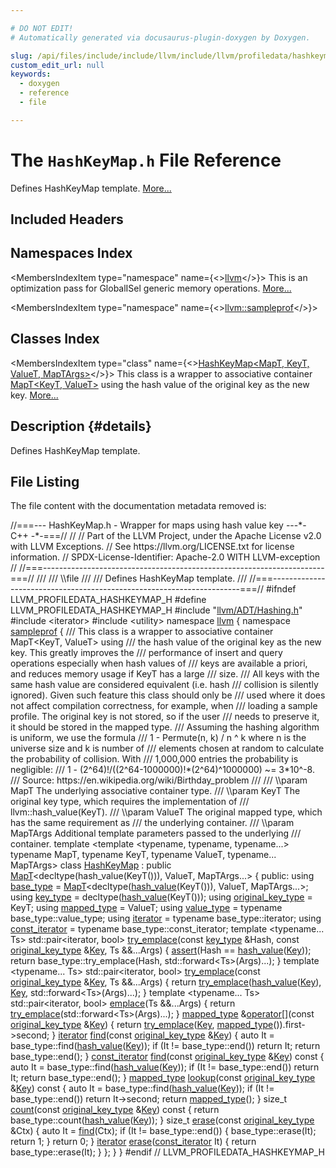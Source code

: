 ```yaml
---

# DO NOT EDIT!
# Automatically generated via docusaurus-plugin-doxygen by Doxygen.

slug: /api/files/include/include/llvm/include/llvm/profiledata/hashkeymap-h
custom_edit_url: null
keywords:
  - doxygen
  - reference
  - file

---
```





# The `HashKeyMap.h` File Reference

<DoxygenPage pluginConfig={pluginConfig}>

Defines HashKeyMap template. <a href="#details">More...</a>

## Included Headers

<IncludesList>
<IncludesListItem
  filePath="llvm/ADT/Hashing.h"
  permalink="/docs/api/files/include/include/llvm/include/llvm/adt/hashing-h"
  isLocal="true" />
<IncludesListItem
  filePath="iterator"
  permalink=""
  isLocal="false" />
<IncludesListItem
  filePath="utility"
  permalink=""
  isLocal="false" />
</IncludesList>

## Namespaces Index

<MembersIndex>

<MembersIndexItem
  type="namespace"
  name={<><a href="/docs/api/namespaces/llvm">llvm</a></>}>
This is an optimization pass for GlobalISel generic memory operations. <a href="/docs/api/namespaces/llvm/#details">More...</a>
</MembersIndexItem>

<MembersIndexItem
  type="namespace"
  name={<><a href="/docs/api/namespaces/llvm/sampleprof">llvm::sampleprof</a></>}>
</MembersIndexItem>

</MembersIndex>

## Classes Index

<MembersIndex>

<MembersIndexItem
  type="class"
  name={<><a href="/docs/api/classes/llvm/sampleprof/hashkeymap">HashKeyMap&lt;MapT, KeyT, ValueT, MapTArgs&gt;</a></>}>
This class is a wrapper to associative container <a href="/docs/api/classes/mapt">MapT&lt;KeyT, ValueT&gt;</a> using the hash value of the original key as the new key. <a href="/docs/api/classes/llvm/sampleprof/hashkeymap/#details">More...</a>
</MembersIndexItem>

</MembersIndex>

## Description {#details}

Defines HashKeyMap template.

## File Listing

The file content with the documentation metadata removed is:

<ProgramListing>

<Link id="l00001" /><CodeLine lineNumber="1"><Highlight kind="comment">//===--- HashKeyMap.h - Wrapper for maps using hash value key ---&#42;- C++ -&#42;-===//</Highlight><Highlight kind="normal"></Highlight></CodeLine>
<Link id="l00002" /><CodeLine lineNumber="2"><Highlight kind="normal"></Highlight><Highlight kind="comment">//</Highlight><Highlight kind="normal"></Highlight></CodeLine>
<Link id="l00003" /><CodeLine lineNumber="3"><Highlight kind="normal"></Highlight><Highlight kind="comment">// Part of the LLVM Project, under the Apache License v2.0 with LLVM Exceptions.</Highlight><Highlight kind="normal"></Highlight></CodeLine>
<Link id="l00004" /><CodeLine lineNumber="4"><Highlight kind="normal"></Highlight><Highlight kind="comment">// See https://llvm.org/LICENSE.txt for license information.</Highlight><Highlight kind="normal"></Highlight></CodeLine>
<Link id="l00005" /><CodeLine lineNumber="5"><Highlight kind="normal"></Highlight><Highlight kind="comment">// SPDX-License-Identifier: Apache-2.0 WITH LLVM-exception</Highlight><Highlight kind="normal"></Highlight></CodeLine>
<Link id="l00006" /><CodeLine lineNumber="6"><Highlight kind="normal"></Highlight><Highlight kind="comment">//</Highlight><Highlight kind="normal"></Highlight></CodeLine>
<Link id="l00007" /><CodeLine lineNumber="7"><Highlight kind="normal"></Highlight><Highlight kind="comment">//===----------------------------------------------------------------------===//</Highlight><Highlight kind="comment"></Highlight></CodeLine>
<Link id="l00008" /><CodeLine lineNumber="8"><Highlight kind="comment">///</Highlight></CodeLine>
<Link id="l00009" /><CodeLine lineNumber="9"><Highlight kind="comment">/// \\file</Highlight></CodeLine>
<Link id="l00010" /><CodeLine lineNumber="10"><Highlight kind="comment">///</Highlight></CodeLine>
<Link id="l00011" /><CodeLine lineNumber="11"><Highlight kind="comment">/// Defines HashKeyMap template.</Highlight></CodeLine>
<Link id="l00012" /><CodeLine lineNumber="12"><Highlight kind="comment">///</Highlight><Highlight kind="normal"></Highlight></CodeLine>
<Link id="l00013" /><CodeLine lineNumber="13"><Highlight kind="normal"></Highlight><Highlight kind="comment">//===----------------------------------------------------------------------===//</Highlight><Highlight kind="normal"></Highlight></CodeLine>
<Link id="l00014" /><CodeLine lineNumber="14"><Highlight kind="normal"></Highlight></CodeLine>
<Link id="l00015" /><CodeLine lineNumber="15"><Highlight kind="normal"></Highlight><Highlight kind="preprocessor">#ifndef LLVM&#95;PROFILEDATA&#95;HASHKEYMAP&#95;H</Highlight><Highlight kind="normal"></Highlight></CodeLine>
<Link id="l00016" /><CodeLine lineNumber="16"><Highlight kind="normal"></Highlight><Highlight kind="preprocessor">#define LLVM&#95;PROFILEDATA&#95;HASHKEYMAP&#95;H</Highlight><Highlight kind="normal"></Highlight></CodeLine>
<Link id="l00017" /><CodeLine lineNumber="17"><Highlight kind="normal"></Highlight></CodeLine>
<Link id="l00018" /><CodeLine lineNumber="18"><Highlight kind="normal"></Highlight><Highlight kind="preprocessor">#include &quot;<a href="/docs/api/files/include/include/llvm/include/llvm/adt/hashing-h">llvm/ADT/Hashing.h</a>&quot;</Highlight><Highlight kind="normal"></Highlight></CodeLine>
<Link id="l00019" /><CodeLine lineNumber="19"><Highlight kind="normal"></Highlight><Highlight kind="preprocessor">#include &lt;iterator&gt;</Highlight><Highlight kind="normal"></Highlight></CodeLine>
<Link id="l00020" /><CodeLine lineNumber="20"><Highlight kind="normal"></Highlight><Highlight kind="preprocessor">#include &lt;utility&gt;</Highlight><Highlight kind="normal"></Highlight></CodeLine>
<Link id="l00021" /><CodeLine lineNumber="21"><Highlight kind="normal"></Highlight></CodeLine>
<Link id="l00022" /><CodeLine lineNumber="22"><Highlight kind="normal"></Highlight><Highlight kind="keyword">namespace </Highlight><Highlight kind="normal"><a href="/docs/api/namespaces/llvm">llvm</a> &#123;</Highlight></CodeLine>
<Link id="l00023" /><CodeLine lineNumber="23"><Highlight kind="normal"></Highlight></CodeLine>
<Link id="l00024" /><CodeLine lineNumber="24"><Highlight kind="normal"></Highlight><Highlight kind="keyword">namespace </Highlight><Highlight kind="normal"><a href="/docs/api/namespaces/llvm/sampleprof">sampleprof</a> &#123;</Highlight></CodeLine>
<Link id="l00025" /><CodeLine lineNumber="25"><Highlight kind="normal"></Highlight><Highlight kind="comment"></Highlight></CodeLine>
<Link id="l00026" /><CodeLine lineNumber="26"><Highlight kind="comment">/// This class is a wrapper to associative container MapT&lt;KeyT, ValueT&gt; using</Highlight></CodeLine>
<Link id="l00027" /><CodeLine lineNumber="27"><Highlight kind="comment">/// the hash value of the original key as the new key. This greatly improves the</Highlight></CodeLine>
<Link id="l00028" /><CodeLine lineNumber="28"><Highlight kind="comment">/// performance of insert and query operations especially when hash values of</Highlight></CodeLine>
<Link id="l00029" /><CodeLine lineNumber="29"><Highlight kind="comment">/// keys are available a priori, and reduces memory usage if KeyT has a large</Highlight></CodeLine>
<Link id="l00030" /><CodeLine lineNumber="30"><Highlight kind="comment">/// size.</Highlight></CodeLine>
<Link id="l00031" /><CodeLine lineNumber="31"><Highlight kind="comment">/// All keys with the same hash value are considered equivalent (i.e. hash</Highlight></CodeLine>
<Link id="l00032" /><CodeLine lineNumber="32"><Highlight kind="comment">/// collision is silently ignored). Given such feature this class should only be</Highlight></CodeLine>
<Link id="l00033" /><CodeLine lineNumber="33"><Highlight kind="comment">/// used where it does not affect compilation correctness, for example, when</Highlight></CodeLine>
<Link id="l00034" /><CodeLine lineNumber="34"><Highlight kind="comment">/// loading a sample profile. The original key is not stored, so if the user</Highlight></CodeLine>
<Link id="l00035" /><CodeLine lineNumber="35"><Highlight kind="comment">/// needs to preserve it, it should be stored in the mapped type.</Highlight></CodeLine>
<Link id="l00036" /><CodeLine lineNumber="36"><Highlight kind="comment">/// Assuming the hashing algorithm is uniform, we use the formula</Highlight></CodeLine>
<Link id="l00037" /><CodeLine lineNumber="37"><Highlight kind="comment">/// 1 - Permute(n, k) / n ^ k where n is the universe size and k is number of</Highlight></CodeLine>
<Link id="l00038" /><CodeLine lineNumber="38"><Highlight kind="comment">/// elements chosen at random to calculate the probability of collision. With</Highlight></CodeLine>
<Link id="l00039" /><CodeLine lineNumber="39"><Highlight kind="comment">/// 1,000,000 entries the probability is negligible:</Highlight></CodeLine>
<Link id="l00040" /><CodeLine lineNumber="40"><Highlight kind="comment">/// 1 - (2^64)!/((2^64-1000000)!&#42;(2^64)^1000000) ~= 3&#42;10^-8.</Highlight></CodeLine>
<Link id="l00041" /><CodeLine lineNumber="41"><Highlight kind="comment">/// Source: https://en.wikipedia.org/wiki/Birthday&#95;problem</Highlight></CodeLine>
<Link id="l00042" /><CodeLine lineNumber="42"><Highlight kind="comment">///</Highlight></CodeLine>
<Link id="l00043" /><CodeLine lineNumber="43"><Highlight kind="comment">/// \\param MapT The underlying associative container type.</Highlight></CodeLine>
<Link id="l00044" /><CodeLine lineNumber="44"><Highlight kind="comment">/// \\param KeyT The original key type, which requires the implementation of</Highlight></CodeLine>
<Link id="l00045" /><CodeLine lineNumber="45"><Highlight kind="comment">///   llvm::hash&#95;value(KeyT).</Highlight></CodeLine>
<Link id="l00046" /><CodeLine lineNumber="46"><Highlight kind="comment">/// \\param ValueT The original mapped type, which has the same requirement as</Highlight></CodeLine>
<Link id="l00047" /><CodeLine lineNumber="47"><Highlight kind="comment">///   the underlying container.</Highlight></CodeLine>
<Link id="l00048" /><CodeLine lineNumber="48"><Highlight kind="comment">/// \\param MapTArgs Additional template parameters passed to the underlying</Highlight></CodeLine>
<Link id="l00049" /><CodeLine lineNumber="49"><Highlight kind="comment">///   container.</Highlight><Highlight kind="normal"></Highlight></CodeLine>
<Link id="l00050" /><CodeLine lineNumber="50"><Highlight kind="normal"></Highlight><Highlight kind="keyword">template</Highlight><Highlight kind="normal"> &lt;</Highlight><Highlight kind="keyword">template</Highlight><Highlight kind="normal"> &lt;</Highlight><Highlight kind="keyword">typename</Highlight><Highlight kind="normal">, </Highlight><Highlight kind="keyword">typename</Highlight><Highlight kind="normal">, </Highlight><Highlight kind="keyword">typename</Highlight><Highlight kind="normal">...&gt; </Highlight><Highlight kind="keyword">typename</Highlight><Highlight kind="normal"> MapT,</Highlight></CodeLine>
<Link id="l00051" /><CodeLine lineNumber="51"><Highlight kind="normal">          </Highlight><Highlight kind="keyword">typename</Highlight><Highlight kind="normal"> KeyT, </Highlight><Highlight kind="keyword">typename</Highlight><Highlight kind="normal"> ValueT, </Highlight><Highlight kind="keyword">typename</Highlight><Highlight kind="normal">... MapTArgs&gt;</Highlight></CodeLine>
<Link id="l00052" /><CodeLine lineNumber="52" lineLink="/docs/api/classes/llvm/sampleprof/hashkeymap"><Highlight kind="normal"></Highlight><Highlight kind="keyword">class </Highlight><Highlight kind="normal"><a href="/docs/api/classes/llvm/sampleprof/hashkeymap">HashKeyMap</a> :</Highlight></CodeLine>
<Link id="l00053" /><CodeLine lineNumber="53"><Highlight kind="normal">    </Highlight><Highlight kind="keyword">public</Highlight><Highlight kind="normal"> <a href="/docs/api/classes/mapt">MapT</a>&lt;decltype(hash&#95;value(KeyT())), ValueT, MapTArgs...&gt; &#123;</Highlight></CodeLine>
<Link id="l00054" /><CodeLine lineNumber="54"><Highlight kind="normal"></Highlight><Highlight kind="keyword">public</Highlight><Highlight kind="normal">:</Highlight></CodeLine>
<Link id="l00055" /><CodeLine lineNumber="55" lineLink="/docs/api/classes/llvm/sampleprof/hashkeymap/#a06a5cec02f610e8b3d87123f5a4a47a6"><Highlight kind="normal">  </Highlight><Highlight kind="keyword">using </Highlight><Highlight kind="normal"><a href="/docs/api/classes/llvm/sampleprof/hashkeymap/#a06a5cec02f610e8b3d87123f5a4a47a6">base&#95;type</a> = <a href="/docs/api/classes/mapt">MapT</a>&lt;</Highlight><Highlight kind="keyword">decltype</Highlight><Highlight kind="normal">(<a href="/docs/api/namespaces/llvm/sampleprof/#ae45c2dc36b1f12d52356dd557bcf02eb">hash&#95;value</a>(KeyT())), ValueT, MapTArgs...&gt;;</Highlight></CodeLine>
<Link id="l00056" /><CodeLine lineNumber="56" lineLink="/docs/api/classes/llvm/sampleprof/hashkeymap/#aabc742fe1a2b1267b3d600b76b45b8dc"><Highlight kind="normal">  </Highlight><Highlight kind="keyword">using </Highlight><Highlight kind="normal"><a href="/docs/api/classes/llvm/sampleprof/hashkeymap/#aabc742fe1a2b1267b3d600b76b45b8dc">key&#95;type</a> = </Highlight><Highlight kind="keyword">decltype</Highlight><Highlight kind="normal">(<a href="/docs/api/namespaces/llvm/sampleprof/#ae45c2dc36b1f12d52356dd557bcf02eb">hash&#95;value</a>(KeyT()));</Highlight></CodeLine>
<Link id="l00057" /><CodeLine lineNumber="57" lineLink="/docs/api/classes/llvm/sampleprof/hashkeymap/#ad943e8a478f860c5398f57c8b1544936"><Highlight kind="normal">  </Highlight><Highlight kind="keyword">using </Highlight><Highlight kind="normal"><a href="/docs/api/classes/llvm/sampleprof/hashkeymap/#ad943e8a478f860c5398f57c8b1544936">original&#95;key&#95;type</a> = KeyT;</Highlight></CodeLine>
<Link id="l00058" /><CodeLine lineNumber="58" lineLink="/docs/api/classes/llvm/sampleprof/hashkeymap/#a0b065bcf14e5a8573b4bab40feefd3fe"><Highlight kind="normal">  </Highlight><Highlight kind="keyword">using </Highlight><Highlight kind="normal"><a href="/docs/api/classes/llvm/sampleprof/hashkeymap/#a0b065bcf14e5a8573b4bab40feefd3fe">mapped&#95;type</a> = ValueT;</Highlight></CodeLine>
<Link id="l00059" /><CodeLine lineNumber="59" lineLink="/docs/api/classes/llvm/sampleprof/hashkeymap/#a78379c9f2de5b2d16a278ec5543851fa"><Highlight kind="normal">  </Highlight><Highlight kind="keyword">using </Highlight><Highlight kind="normal"><a href="/docs/api/classes/llvm/sampleprof/hashkeymap/#a78379c9f2de5b2d16a278ec5543851fa">value&#95;type</a> = </Highlight><Highlight kind="keyword">typename</Highlight><Highlight kind="normal"> base&#95;type::value&#95;type;</Highlight></CodeLine>
<Link id="l00060" /><CodeLine lineNumber="60"><Highlight kind="normal"></Highlight></CodeLine>
<Link id="l00061" /><CodeLine lineNumber="61" lineLink="/docs/api/classes/llvm/sampleprof/hashkeymap/#a3b3ce75cf09c26ff4a7c487ef9cd394d"><Highlight kind="normal">  </Highlight><Highlight kind="keyword">using </Highlight><Highlight kind="normal"><a href="/docs/api/classes/llvm/sampleprof/hashkeymap/#a3b3ce75cf09c26ff4a7c487ef9cd394d">iterator</a> = </Highlight><Highlight kind="keyword">typename</Highlight><Highlight kind="normal"> base&#95;type::iterator;</Highlight></CodeLine>
<Link id="l00062" /><CodeLine lineNumber="62" lineLink="/docs/api/classes/llvm/sampleprof/hashkeymap/#af5cb3c755a7378693b4859d32770536b"><Highlight kind="normal">  </Highlight><Highlight kind="keyword">using </Highlight><Highlight kind="normal"><a href="/docs/api/classes/llvm/sampleprof/hashkeymap/#af5cb3c755a7378693b4859d32770536b">const&#95;iterator</a> = </Highlight><Highlight kind="keyword">typename</Highlight><Highlight kind="normal"> base&#95;type::const&#95;iterator;</Highlight></CodeLine>
<Link id="l00063" /><CodeLine lineNumber="63"><Highlight kind="normal"></Highlight></CodeLine>
<Link id="l00064" /><CodeLine lineNumber="64"><Highlight kind="normal">  </Highlight><Highlight kind="keyword">template</Highlight><Highlight kind="normal"> &lt;</Highlight><Highlight kind="keyword">typename</Highlight><Highlight kind="normal">... Ts&gt;</Highlight></CodeLine>
<Link id="l00065" /><CodeLine lineNumber="65" lineLink="/docs/api/classes/llvm/sampleprof/hashkeymap/#a3a52911d4b0f950d7f5ff31f412c9776"><Highlight kind="normal">  std::pair&lt;iterator, bool&gt; <a href="/docs/api/classes/llvm/sampleprof/hashkeymap/#a3a52911d4b0f950d7f5ff31f412c9776">try&#95;emplace</a>(</Highlight><Highlight kind="keyword">const</Highlight><Highlight kind="normal"> <a href="/docs/api/classes/llvm/sampleprof/hashkeymap/#aabc742fe1a2b1267b3d600b76b45b8dc">key&#95;type</a> &amp;Hash,</Highlight></CodeLine>
<Link id="l00066" /><CodeLine lineNumber="66"><Highlight kind="normal">                                        </Highlight><Highlight kind="keyword">const</Highlight><Highlight kind="normal"> <a href="/docs/api/classes/llvm/sampleprof/hashkeymap/#ad943e8a478f860c5398f57c8b1544936">original&#95;key&#95;type</a> &amp;<a href="/docs/api/namespaces/llvm/#a98c6256d0644613c6b5b3e2ef06ef5ce">Key</a>,</Highlight></CodeLine>
<Link id="l00067" /><CodeLine lineNumber="67"><Highlight kind="normal">                                        Ts &amp;&amp;...Args) &#123;</Highlight></CodeLine>
<Link id="l00068" /><CodeLine lineNumber="68"><Highlight kind="normal">    <a href="/docs/api/files/lib/lib/target/lib/target/amdgpu/silowercontrolflow-cpp/#a4868c5d81c5ccc98c47aeab6244346a0">assert</a>(Hash == <a href="/docs/api/namespaces/llvm/sampleprof/#ae45c2dc36b1f12d52356dd557bcf02eb">hash&#95;value</a>(<a href="/docs/api/namespaces/llvm/#a98c6256d0644613c6b5b3e2ef06ef5ce">Key</a>));</Highlight></CodeLine>
<Link id="l00069" /><CodeLine lineNumber="69"><Highlight kind="normal">    </Highlight><Highlight kind="keywordflow">return</Highlight><Highlight kind="normal"> base&#95;type::try&#95;emplace(Hash, std::forward&lt;Ts&gt;(Args)...);</Highlight></CodeLine>
<Link id="l00070" /><CodeLine lineNumber="70"><Highlight kind="normal">  &#125;</Highlight></CodeLine>
<Link id="l00071" /><CodeLine lineNumber="71"><Highlight kind="normal"></Highlight></CodeLine>
<Link id="l00072" /><CodeLine lineNumber="72"><Highlight kind="normal">  </Highlight><Highlight kind="keyword">template</Highlight><Highlight kind="normal"> &lt;</Highlight><Highlight kind="keyword">typename</Highlight><Highlight kind="normal">... Ts&gt;</Highlight></CodeLine>
<Link id="l00073" /><CodeLine lineNumber="73" lineLink="/docs/api/classes/llvm/sampleprof/hashkeymap/#a7c3ab43caf0a8e8d3e5a30e7824a71e6"><Highlight kind="normal">  std::pair&lt;iterator, bool&gt; <a href="/docs/api/classes/llvm/sampleprof/hashkeymap/#a7c3ab43caf0a8e8d3e5a30e7824a71e6">try&#95;emplace</a>(</Highlight><Highlight kind="keyword">const</Highlight><Highlight kind="normal"> <a href="/docs/api/classes/llvm/sampleprof/hashkeymap/#ad943e8a478f860c5398f57c8b1544936">original&#95;key&#95;type</a> &amp;<a href="/docs/api/namespaces/llvm/#a98c6256d0644613c6b5b3e2ef06ef5ce">Key</a>,</Highlight></CodeLine>
<Link id="l00074" /><CodeLine lineNumber="74"><Highlight kind="normal">                                        Ts &amp;&amp;...Args) &#123;</Highlight></CodeLine>
<Link id="l00075" /><CodeLine lineNumber="75"><Highlight kind="normal">    </Highlight><Highlight kind="keywordflow">return</Highlight><Highlight kind="normal"> <a href="/docs/api/classes/llvm/sampleprof/hashkeymap/#a3a52911d4b0f950d7f5ff31f412c9776">try&#95;emplace</a>(<a href="/docs/api/namespaces/llvm/sampleprof/#ae45c2dc36b1f12d52356dd557bcf02eb">hash&#95;value</a>(<a href="/docs/api/namespaces/llvm/#a98c6256d0644613c6b5b3e2ef06ef5ce">Key</a>), <a href="/docs/api/namespaces/llvm/#a98c6256d0644613c6b5b3e2ef06ef5ce">Key</a>, std::forward&lt;Ts&gt;(Args)...);</Highlight></CodeLine>
<Link id="l00076" /><CodeLine lineNumber="76"><Highlight kind="normal">  &#125;</Highlight></CodeLine>
<Link id="l00077" /><CodeLine lineNumber="77"><Highlight kind="normal"></Highlight></CodeLine>
<Link id="l00078" /><CodeLine lineNumber="78" lineLink="/docs/api/classes/llvm/sampleprof/hashkeymap/#a0cd84a4064f062d03e23fd5c68422378"><Highlight kind="normal">  </Highlight><Highlight kind="keyword">template</Highlight><Highlight kind="normal"> &lt;</Highlight><Highlight kind="keyword">typename</Highlight><Highlight kind="normal">... Ts&gt; std::pair&lt;iterator, bool&gt; <a href="/docs/api/classes/llvm/sampleprof/hashkeymap/#a0cd84a4064f062d03e23fd5c68422378">emplace</a>(Ts &amp;&amp;...Args) &#123;</Highlight></CodeLine>
<Link id="l00079" /><CodeLine lineNumber="79"><Highlight kind="normal">    </Highlight><Highlight kind="keywordflow">return</Highlight><Highlight kind="normal"> <a href="/docs/api/classes/llvm/sampleprof/hashkeymap/#a3a52911d4b0f950d7f5ff31f412c9776">try&#95;emplace</a>(std::forward&lt;Ts&gt;(Args)...);</Highlight></CodeLine>
<Link id="l00080" /><CodeLine lineNumber="80"><Highlight kind="normal">  &#125;</Highlight></CodeLine>
<Link id="l00081" /><CodeLine lineNumber="81"><Highlight kind="normal"></Highlight></CodeLine>
<Link id="l00082" /><CodeLine lineNumber="82" lineLink="/docs/api/classes/llvm/sampleprof/hashkeymap/#ad4515fc1c5334a69fc0362771d9b3e68"><Highlight kind="normal">  <a href="/docs/api/classes/llvm/sampleprof/hashkeymap/#a0b065bcf14e5a8573b4bab40feefd3fe">mapped&#95;type</a> &amp;<a href="/docs/api/classes/llvm/sampleprof/hashkeymap/#ad4515fc1c5334a69fc0362771d9b3e68">operator&#91;&#93;</a>(</Highlight><Highlight kind="keyword">const</Highlight><Highlight kind="normal"> <a href="/docs/api/classes/llvm/sampleprof/hashkeymap/#ad943e8a478f860c5398f57c8b1544936">original&#95;key&#95;type</a> &amp;<a href="/docs/api/namespaces/llvm/#a98c6256d0644613c6b5b3e2ef06ef5ce">Key</a>) &#123;</Highlight></CodeLine>
<Link id="l00083" /><CodeLine lineNumber="83"><Highlight kind="normal">    </Highlight><Highlight kind="keywordflow">return</Highlight><Highlight kind="normal"> <a href="/docs/api/classes/llvm/sampleprof/hashkeymap/#a3a52911d4b0f950d7f5ff31f412c9776">try&#95;emplace</a>(<a href="/docs/api/namespaces/llvm/#a98c6256d0644613c6b5b3e2ef06ef5ce">Key</a>, <a href="/docs/api/classes/llvm/sampleprof/hashkeymap/#a0b065bcf14e5a8573b4bab40feefd3fe">mapped&#95;type</a>()).first-&gt;second;</Highlight></CodeLine>
<Link id="l00084" /><CodeLine lineNumber="84"><Highlight kind="normal">  &#125;</Highlight></CodeLine>
<Link id="l00085" /><CodeLine lineNumber="85"><Highlight kind="normal"></Highlight></CodeLine>
<Link id="l00086" /><CodeLine lineNumber="86" lineLink="/docs/api/classes/llvm/sampleprof/hashkeymap/#ae4b75fa9a69ea101d484665ded779afa"><Highlight kind="normal">  <a href="/docs/api/classes/llvm/sampleprof/hashkeymap/#a3b3ce75cf09c26ff4a7c487ef9cd394d">iterator</a> <a href="/docs/api/classes/llvm/sampleprof/hashkeymap/#ae4b75fa9a69ea101d484665ded779afa">find</a>(</Highlight><Highlight kind="keyword">const</Highlight><Highlight kind="normal"> <a href="/docs/api/classes/llvm/sampleprof/hashkeymap/#ad943e8a478f860c5398f57c8b1544936">original&#95;key&#95;type</a> &amp;<a href="/docs/api/namespaces/llvm/#a98c6256d0644613c6b5b3e2ef06ef5ce">Key</a>) &#123;</Highlight></CodeLine>
<Link id="l00087" /><CodeLine lineNumber="87"><Highlight kind="normal">    </Highlight><Highlight kind="keyword">auto</Highlight><Highlight kind="normal"> It = base&#95;type::find(<a href="/docs/api/namespaces/llvm/sampleprof/#ae45c2dc36b1f12d52356dd557bcf02eb">hash&#95;value</a>(<a href="/docs/api/namespaces/llvm/#a98c6256d0644613c6b5b3e2ef06ef5ce">Key</a>));</Highlight></CodeLine>
<Link id="l00088" /><CodeLine lineNumber="88"><Highlight kind="normal">    </Highlight><Highlight kind="keywordflow">if</Highlight><Highlight kind="normal"> (It != base&#95;type::end())</Highlight></CodeLine>
<Link id="l00089" /><CodeLine lineNumber="89"><Highlight kind="normal">      </Highlight><Highlight kind="keywordflow">return</Highlight><Highlight kind="normal"> It;</Highlight></CodeLine>
<Link id="l00090" /><CodeLine lineNumber="90"><Highlight kind="normal">    </Highlight><Highlight kind="keywordflow">return</Highlight><Highlight kind="normal"> base&#95;type::end();</Highlight></CodeLine>
<Link id="l00091" /><CodeLine lineNumber="91"><Highlight kind="normal">  &#125;</Highlight></CodeLine>
<Link id="l00092" /><CodeLine lineNumber="92"><Highlight kind="normal"></Highlight></CodeLine>
<Link id="l00093" /><CodeLine lineNumber="93" lineLink="/docs/api/classes/llvm/sampleprof/hashkeymap/#a6277d8f9b5bb8e19f432fd621eb4c947"><Highlight kind="normal">  <a href="/docs/api/classes/llvm/sampleprof/hashkeymap/#af5cb3c755a7378693b4859d32770536b">const&#95;iterator</a> <a href="/docs/api/classes/llvm/sampleprof/hashkeymap/#a6277d8f9b5bb8e19f432fd621eb4c947">find</a>(</Highlight><Highlight kind="keyword">const</Highlight><Highlight kind="normal"> <a href="/docs/api/classes/llvm/sampleprof/hashkeymap/#ad943e8a478f860c5398f57c8b1544936">original&#95;key&#95;type</a> &amp;<a href="/docs/api/namespaces/llvm/#a98c6256d0644613c6b5b3e2ef06ef5ce">Key</a>)</Highlight><Highlight kind="keyword"> const </Highlight><Highlight kind="normal">&#123;</Highlight></CodeLine>
<Link id="l00094" /><CodeLine lineNumber="94"><Highlight kind="normal">    </Highlight><Highlight kind="keyword">auto</Highlight><Highlight kind="normal"> It = base&#95;type::find(<a href="/docs/api/namespaces/llvm/sampleprof/#ae45c2dc36b1f12d52356dd557bcf02eb">hash&#95;value</a>(<a href="/docs/api/namespaces/llvm/#a98c6256d0644613c6b5b3e2ef06ef5ce">Key</a>));</Highlight></CodeLine>
<Link id="l00095" /><CodeLine lineNumber="95"><Highlight kind="normal">    </Highlight><Highlight kind="keywordflow">if</Highlight><Highlight kind="normal"> (It != base&#95;type::end())</Highlight></CodeLine>
<Link id="l00096" /><CodeLine lineNumber="96"><Highlight kind="normal">      </Highlight><Highlight kind="keywordflow">return</Highlight><Highlight kind="normal"> It;</Highlight></CodeLine>
<Link id="l00097" /><CodeLine lineNumber="97"><Highlight kind="normal">    </Highlight><Highlight kind="keywordflow">return</Highlight><Highlight kind="normal"> base&#95;type::end();</Highlight></CodeLine>
<Link id="l00098" /><CodeLine lineNumber="98"><Highlight kind="normal">  &#125;</Highlight></CodeLine>
<Link id="l00099" /><CodeLine lineNumber="99"><Highlight kind="normal"></Highlight></CodeLine>
<Link id="l00100" /><CodeLine lineNumber="100" lineLink="/docs/api/classes/llvm/sampleprof/hashkeymap/#ae87951ebd30b00076d2c8a29b103c3cd"><Highlight kind="normal">  <a href="/docs/api/classes/llvm/sampleprof/hashkeymap/#a0b065bcf14e5a8573b4bab40feefd3fe">mapped&#95;type</a> <a href="/docs/api/classes/llvm/sampleprof/hashkeymap/#ae87951ebd30b00076d2c8a29b103c3cd">lookup</a>(</Highlight><Highlight kind="keyword">const</Highlight><Highlight kind="normal"> <a href="/docs/api/classes/llvm/sampleprof/hashkeymap/#ad943e8a478f860c5398f57c8b1544936">original&#95;key&#95;type</a> &amp;<a href="/docs/api/namespaces/llvm/#a98c6256d0644613c6b5b3e2ef06ef5ce">Key</a>)</Highlight><Highlight kind="keyword"> const </Highlight><Highlight kind="normal">&#123;</Highlight></CodeLine>
<Link id="l00101" /><CodeLine lineNumber="101"><Highlight kind="normal">    </Highlight><Highlight kind="keyword">auto</Highlight><Highlight kind="normal"> It = base&#95;type::find(<a href="/docs/api/namespaces/llvm/sampleprof/#ae45c2dc36b1f12d52356dd557bcf02eb">hash&#95;value</a>(<a href="/docs/api/namespaces/llvm/#a98c6256d0644613c6b5b3e2ef06ef5ce">Key</a>));</Highlight></CodeLine>
<Link id="l00102" /><CodeLine lineNumber="102"><Highlight kind="normal">    </Highlight><Highlight kind="keywordflow">if</Highlight><Highlight kind="normal"> (It != base&#95;type::end())</Highlight></CodeLine>
<Link id="l00103" /><CodeLine lineNumber="103"><Highlight kind="normal">      </Highlight><Highlight kind="keywordflow">return</Highlight><Highlight kind="normal"> It-&gt;second;</Highlight></CodeLine>
<Link id="l00104" /><CodeLine lineNumber="104"><Highlight kind="normal">    </Highlight><Highlight kind="keywordflow">return</Highlight><Highlight kind="normal"> <a href="/docs/api/classes/llvm/sampleprof/hashkeymap/#a0b065bcf14e5a8573b4bab40feefd3fe">mapped&#95;type</a>();</Highlight></CodeLine>
<Link id="l00105" /><CodeLine lineNumber="105"><Highlight kind="normal">  &#125;</Highlight></CodeLine>
<Link id="l00106" /><CodeLine lineNumber="106"><Highlight kind="normal"></Highlight></CodeLine>
<Link id="l00107" /><CodeLine lineNumber="107" lineLink="/docs/api/classes/llvm/sampleprof/hashkeymap/#adfbb1f4f1712feb4ce2c124a11200de7"><Highlight kind="normal">  </Highlight><Highlight kind="keywordtype">size&#95;t</Highlight><Highlight kind="normal"> <a href="/docs/api/classes/llvm/sampleprof/hashkeymap/#adfbb1f4f1712feb4ce2c124a11200de7">count</a>(</Highlight><Highlight kind="keyword">const</Highlight><Highlight kind="normal"> <a href="/docs/api/classes/llvm/sampleprof/hashkeymap/#ad943e8a478f860c5398f57c8b1544936">original&#95;key&#95;type</a> &amp;<a href="/docs/api/namespaces/llvm/#a98c6256d0644613c6b5b3e2ef06ef5ce">Key</a>)</Highlight><Highlight kind="keyword"> const </Highlight><Highlight kind="normal">&#123;</Highlight></CodeLine>
<Link id="l00108" /><CodeLine lineNumber="108"><Highlight kind="normal">    </Highlight><Highlight kind="keywordflow">return</Highlight><Highlight kind="normal"> base&#95;type::count(<a href="/docs/api/namespaces/llvm/sampleprof/#ae45c2dc36b1f12d52356dd557bcf02eb">hash&#95;value</a>(<a href="/docs/api/namespaces/llvm/#a98c6256d0644613c6b5b3e2ef06ef5ce">Key</a>));</Highlight></CodeLine>
<Link id="l00109" /><CodeLine lineNumber="109"><Highlight kind="normal">  &#125;</Highlight></CodeLine>
<Link id="l00110" /><CodeLine lineNumber="110"><Highlight kind="normal"></Highlight></CodeLine>
<Link id="l00111" /><CodeLine lineNumber="111" lineLink="/docs/api/classes/llvm/sampleprof/hashkeymap/#acfbdb4d1307c9f38b1446f317dae4ed7"><Highlight kind="normal">  </Highlight><Highlight kind="keywordtype">size&#95;t</Highlight><Highlight kind="normal"> <a href="/docs/api/classes/llvm/sampleprof/hashkeymap/#acfbdb4d1307c9f38b1446f317dae4ed7">erase</a>(</Highlight><Highlight kind="keyword">const</Highlight><Highlight kind="normal"> <a href="/docs/api/classes/llvm/sampleprof/hashkeymap/#ad943e8a478f860c5398f57c8b1544936">original&#95;key&#95;type</a> &amp;Ctx) &#123;</Highlight></CodeLine>
<Link id="l00112" /><CodeLine lineNumber="112"><Highlight kind="normal">    </Highlight><Highlight kind="keyword">auto</Highlight><Highlight kind="normal"> It = <a href="/docs/api/classes/llvm/sampleprof/hashkeymap/#ae4b75fa9a69ea101d484665ded779afa">find</a>(Ctx);</Highlight></CodeLine>
<Link id="l00113" /><CodeLine lineNumber="113"><Highlight kind="normal">    </Highlight><Highlight kind="keywordflow">if</Highlight><Highlight kind="normal"> (It != base&#95;type::end()) &#123;</Highlight></CodeLine>
<Link id="l00114" /><CodeLine lineNumber="114"><Highlight kind="normal">      base&#95;type::erase(It);</Highlight></CodeLine>
<Link id="l00115" /><CodeLine lineNumber="115"><Highlight kind="normal">      </Highlight><Highlight kind="keywordflow">return</Highlight><Highlight kind="normal"> 1;</Highlight></CodeLine>
<Link id="l00116" /><CodeLine lineNumber="116"><Highlight kind="normal">    &#125;</Highlight></CodeLine>
<Link id="l00117" /><CodeLine lineNumber="117"><Highlight kind="normal">    </Highlight><Highlight kind="keywordflow">return</Highlight><Highlight kind="normal"> 0;</Highlight></CodeLine>
<Link id="l00118" /><CodeLine lineNumber="118"><Highlight kind="normal">  &#125;</Highlight></CodeLine>
<Link id="l00119" /><CodeLine lineNumber="119"><Highlight kind="normal"></Highlight></CodeLine>
<Link id="l00120" /><CodeLine lineNumber="120" lineLink="/docs/api/classes/llvm/sampleprof/hashkeymap/#af6c1be806b57dc7aa233a16a86da2b29"><Highlight kind="normal">  <a href="/docs/api/classes/llvm/sampleprof/hashkeymap/#a3b3ce75cf09c26ff4a7c487ef9cd394d">iterator</a> <a href="/docs/api/classes/llvm/sampleprof/hashkeymap/#af6c1be806b57dc7aa233a16a86da2b29">erase</a>(<a href="/docs/api/classes/llvm/sampleprof/hashkeymap/#af5cb3c755a7378693b4859d32770536b">const&#95;iterator</a> It) &#123;</Highlight></CodeLine>
<Link id="l00121" /><CodeLine lineNumber="121"><Highlight kind="normal">    </Highlight><Highlight kind="keywordflow">return</Highlight><Highlight kind="normal"> base&#95;type::erase(It);</Highlight></CodeLine>
<Link id="l00122" /><CodeLine lineNumber="122"><Highlight kind="normal">  &#125;</Highlight></CodeLine>
<Link id="l00123" /><CodeLine lineNumber="123"><Highlight kind="normal">&#125;;</Highlight></CodeLine>
<Link id="l00124" /><CodeLine lineNumber="124"><Highlight kind="normal"></Highlight></CodeLine>
<Link id="l00125" /><CodeLine lineNumber="125"><Highlight kind="normal">&#125;</Highlight></CodeLine>
<Link id="l00126" /><CodeLine lineNumber="126"><Highlight kind="normal"></Highlight></CodeLine>
<Link id="l00127" /><CodeLine lineNumber="127"><Highlight kind="normal">&#125;</Highlight></CodeLine>
<Link id="l00128" /><CodeLine lineNumber="128"><Highlight kind="normal"></Highlight></CodeLine>
<Link id="l00129" /><CodeLine lineNumber="129"><Highlight kind="normal"></Highlight><Highlight kind="preprocessor">#endif </Highlight><Highlight kind="comment">// LLVM&#95;PROFILEDATA&#95;HASHKEYMAP&#95;H</Highlight><Highlight kind="normal"></Highlight></CodeLine>

</ProgramListing>


</DoxygenPage>
